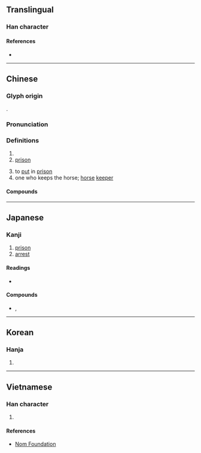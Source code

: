 {{character info/new}}
==Translingual==

===Han character===
{{Han char|rn=31|rad=囗|as=07|sn=10|four=60601|canj=WMMR|ids=⿴囗吾}}

====References====
* {{Han ref|kx=0219.010|dkj=04775|dj=0446.230|hdz=10719.010|uh=5704|ud=22276|bh=AE46|bd=44614}}

----

==Chinese==
{{zh-forms}}

===Glyph origin===
{{Han etym}}
{{Han compound|囗|吾|c1=s|c2=p|t1=enclosure|ls=psc}}.

===Pronunciation===
{{zh-pron
|m=yǔ
|c=jyu5
|h=pfs=
|md=
|mn=
|w=
|mc=y
|oc=y
|cat=
}}

===Definitions===
{{zh-hanzi}}

# {{zh-alt-form|禦}}
# [[prison]]
#: {{zh-alt-inline|圉}}
# to [[put]] in [[prison]]
# one who keeps the horse; [[horse]] [[keeper]]
#: {{zh-alt-inline|圉}}

====Compounds====
{{zh-der|囹圄|犴圄|草滿囹圄}}

----

==Japanese==

===Kanji===
{{ja-kanji|grade=9|rs=囗07}}

# [[prison]]
# [[arrest]]

====Readings====
* {{ja-readings
|goon=ご
|kanon=ぎょ
|kun=ひとや-
}}

====Compounds====
* {{ja-r|囹%圄|れい%ぎょ}}, {{ja-r|囹%圄|れい%ご}}

----

==Korean==

===Hanja===
{{ko-hanja|hangeul=어|rv=eo|mr=ŏ}}

# {{rfdef|ko|sort=囗07}}

----

==Vietnamese==

===Han character===
{{vi-hantu|[[ngữ]], [[vũ]]|rs=囗07}}

# {{rfdef|vi|sort=囗07}}

====References====
* [http://nomfoundation.org/common/nom_details.php?codepoint=5704 Nom Foundation]